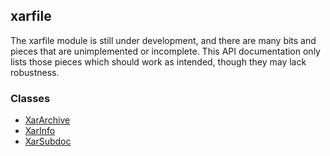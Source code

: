 <!-- SUMMARY: The top-level pyxar module. -->
<!-- LABELS: pyxar,api -->

== xarfile ==

The xarfile module is still under development, and there are many bits and pieces that are unimplemented or incomplete. This API documentation only lists those pieces which should work as intended, though they may lack robustness.

=== Classes ===

* [[pyxar_API_xarfile_XarArchive|XarArchive]]
* [[pyxar_API_xarfile_XarInfo|XarInfo]]
* [[pyxar_API_xarfile_XarSubdoc|XarSubdoc]]
